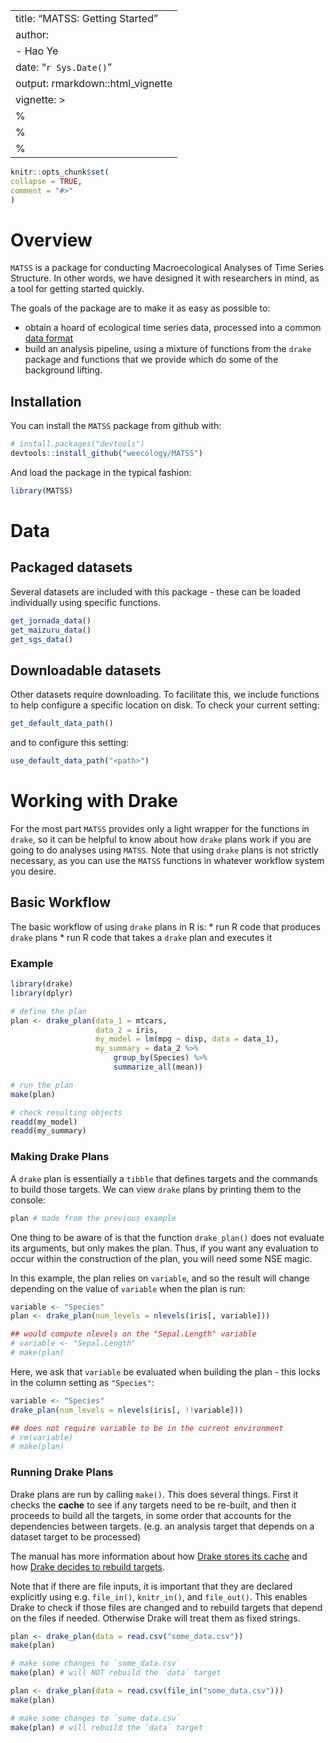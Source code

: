 ---
title: "MATSS: Getting Started"
author: 
- Hao Ye
date: "`r Sys.Date()`"
output: rmarkdown::html_vignette
vignette: >
%\VignetteIndexEntry{Vignette Title}
  %\VignetteEngine{knitr::rmarkdown}
  %\VignetteEncoding{UTF-8}
  ---
  
  ```r
knitr::opts_chunk$set(
collapse = TRUE,
comment = "#>"
)
```

# Overview

`MATSS` is a package for conducting Macroecological Analyses of Time Series Structure. In other words, we have designed it with researchers in mind, as a tool for getting started quickly.

The goals of the package are to make it as easy as possible to:

- obtain a hoard of ecological time series data, processed into a common [data format](data-formats.html)
- build an analysis pipeline, using a mixture of functions from the `drake` package and functions that we provide which do some of the background lifting.

## Installation

You can install the `MATSS` package from github with:

``` r
# install.packages("devtools")
devtools::install_github("weecology/MATSS")
```

And load the package in the typical fashion:

```r
library(MATSS)
```

# Data

## Packaged datasets

Several datasets are included with this package - these can be loaded individually using specific functions.

```r
get_jornada_data()
get_maizuru_data()
get_sgs_data()
```

## Downloadable datasets

Other datasets require downloading. To facilitate this, we include functions to help configure a specific location on disk. To check your current setting:

```r
get_default_data_path()
```

and to configure this setting:

```r
use_default_data_path("<path>")
```

# Working with Drake

For the most part `MATSS` provides only a light wrapper for the functions in `drake`, so it can be helpful to know about how `drake` plans work if you are going to do analyses using `MATSS`. Note that using `drake` plans is not strictly necessary, as you can use the `MATSS` functions in whatever workflow system you desire.

## Basic Workflow

The basic workflow of using `drake` plans in R is:
* run R code that produces `drake` plans
* run R code that takes a `drake` plan and executes it

### Example

```r
library(drake)
library(dplyr)

# define the plan
plan <- drake_plan(data_1 = mtcars, 
                   data_2 = iris, 
                   my_model = lm(mpg ~ disp, data = data_1), 
                   my_summary = data_2 %>%
                       group_by(Species) %>%
                       summarize_all(mean))

# run the plan
make(plan)

# check resulting objects
readd(my_model)
readd(my_summary)
```

### Making Drake Plans

A `drake` plan is essentially a `tibble` that defines targets and the commands to build those targets. We can view `drake` plans by printing them to the console:

```r
plan # made from the previous example
```

One thing to be aware of is that the function `drake_plan()` does not evaluate its arguments, but only makes the plan. Thus, if you want any evaluation to occur within the construction of the plan, you will need some NSE magic.

In this example, the plan relies on `variable`, and so the result will change depending on the value of `variable` when the plan is run:

```r
variable <- "Species"
plan <- drake_plan(num_levels = nlevels(iris[, variable]))

## would compute nlevels on the "Sepal.Length" variable
# variable <- "Sepal.Length"
# make(plan)
```

Here, we ask that `variable` be evaluated when building the plan - this locks in the column setting as `"Species"`:

```r
variable <- "Species"
drake_plan(num_levels = nlevels(iris[, !!variable]))

## does not require variable to be in the current environment
# rm(variable)
# make(plan)
```

### Running Drake Plans

Drake plans are run by calling `make()`. This does several things. First it checks the **cache** to see if any targets need to be re-built, and then it proceeds to build all the targets, in some order that accounts for the dependencies between targets. (e.g. an analysis target that depends on a dataset target to be processed)

The manual has more information about how [Drake stores its cache](https://ropenscilabs.github.io/drake-manual/store.html#cache-formats) and how [Drake decides to rebuild targets](https://ropenscilabs.github.io/drake-manual/triggers.html).

Note that if there are file inputs, it is important that they are declared explicitly using e.g. `file_in()`, `knitr_in()`, and `file_out()`. This enables Drake to check if those files are changed and to rebuild targets that depend on the files if needed. Otherwise Drake will treat them as fixed strings.

```r
plan <- drake_plan(data = read.csv("some_data.csv"))
make(plan)

# make some changes to `some_data.csv`
make(plan) # will NOT rebuild the `data` target
```

```r
plan <- drake_plan(data = read.csv(file_in("some_data.csv")))
make(plan)

# make some changes to `some_data.csv`
make(plan) # will rebuild the `data` target
```
